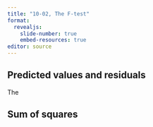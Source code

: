 ```yaml
---
title: "10-02, The F-test"
format: 
  revealjs:
    slide-number: true
    embed-resources: true
editor: source
---
```


## Predicted values and residuals

:::notes
The
:::

## Sum of squares
  
